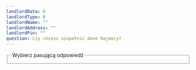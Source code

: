 ```yaml
---
landlordData: 0
landlordType: 0
landlordName: ""
landlordAddress: ""
landlordPin: ""
question: Czy chcesz uzupełnić dane Najemcy?
---
```



<fieldset>
  <legend>Wybierz pasującą odpowiedź</legend>
  <DataSelector
    name="landlord"
    selected={frontmatter["landlordData"]}
    data={[
      frontmatter["landlordType"],
      frontmatter["landlordName"],
      frontmatter["landlordAddress"],
      frontmatter["landlordPin"],
    ]}
  />
</fieldset>